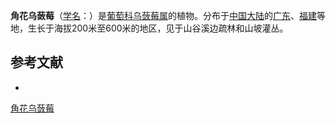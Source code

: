 {{Speciesbox
| name = 角花乌蔹莓
| status = 
| status_system = 
| image = Cayratia corniculata (WilsonKao) 002.jpg
| genus = Cayratia
| species = corniculata
| authority = (Benth.) Gagn.
}}

'''角花乌蔹莓'''（[[学名|学名]]：{{lang|la|''Cayratia corniculata''}}）是[[葡萄科|葡萄科]][[乌蔹莓属|乌蔹莓属]]的植物。分布于[[中国大陆|中国大陆]]的[[广东|广东]]、[[福建|福建]]等地，生长于海拔200米至600米的地区，见于山谷溪边疏林和山坡灌丛。

== 参考文献 ==
<div class="references-small">
* {{cite web| url =http://www.bioinfo.cn/db05/KmzwSpecies.php?action=view&id=23891| title =角花乌蔹莓| work =《中国高等植物数据库全库》| publisher =中国科学院微生物研究所| author =昆明植物研究所| accessdate =2009-02-25| deadurl =yes| archiveurl =https://web.archive.org/web/20160305025325/http://www.bioinfo.cn/db05/KmzwSpecies.php?action=view&id=23891| archivedate =2016-03-05}}
</div>
{{Taxonbar|from=Q15232382}}

[[Category:乌蔹莓属|角花乌蔹莓]]


{{植物小作品}}